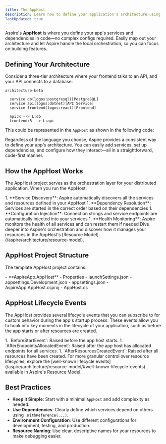 ```yaml
---
title: The AppHost
description: Learn how to define your application's architecture using Aspire's AppHost.
lastUpdated: true
---
```



Aspire's **AppHost** is where you define your app's services and dependencies in code—no complex configs required. Easily map out your architecture and let Aspire handle the local orchestration, so you can focus on building features.

## Defining Your Architecture

Consider a three-tier architecture where your frontend talks to an API, and your API connects to a database:

```mermaid
architecture-beta

  service db(logos:postgresql)[PostgreSQL]
  service api(logos:dotnet)[API Service]
  service frontend(logos:react)[Frontend]

  api:R --> L:db
  frontend:R --> L:api
```

This could be represented in the `AppHost` as shown in the following code:

<SimpleAppHostCode />

Regardless of the language you choose, Aspire provides a consistent way to define your app's architecture. You can easily add services, set up dependencies, and configure how they interact—all in a straightforward, code-first manner.

## How the AppHost Works

The AppHost project serves as the orchestration layer for your distributed application. When you run the AppHost:

<Steps>
1. **Service Discovery**: Aspire automatically discovers all the services and resources defined in your AppHost
1. **Dependency Resolution**: Services are started in the correct order based on their dependencies
1. **Configuration Injection**: Connection strings and service endpoints are automatically injected into your services
1. **Health Monitoring**: Aspire monitors the health of all services and can restart them if needed
</Steps>

<LearnMore>
  Dive deeper into Aspire's orchestration and discover how it manages your resources in the AppHost's [Resource Model](/aspire/architecture/resource-model).
</LearnMore>

## AppHost Project Structure

The template AppHost project contains:

<FileTree>
- **AspireApp.AppHost**
    - Properties
      - launchSettings.json
    - appsettings.Development.json
    - appsettings.json
    - AspireApp.AppHost.csproj
    - AppHost.cs
</FileTree>

## AppHost Lifecycle Events

The AppHost provides several lifecycle events that you can subscribe to for custom behavior during the app's startup process. These events allow you to hook into key moments in the lifecycle of your application, such as before the app starts or after resources are created.

<Steps>
1. `BeforeStartEvent`: Raised before the app host starts.
1. `AfterEndpointsAllocatedEvent`: Raised after the app host has allocated endpoints for all services.
1. `AfterResourcesCreatedEvent`: Raised after all resources have been created.
</Steps>

<LearnMore>
  For more granular control over resource lifecycles, explore the [well-known lifecycle events](/aspire/architecture/resource-model/#well-known-lifecycle-events) available in Aspire's Resource Model.
</LearnMore>

## Best Practices

- **Keep it Simple**: Start with a minimal `AppHost` and add complexity as needed.
- **Use Dependencies**: Clearly define which services depend on others using `.WithReference(...)`.
- **Environment Configuration**: Use different configurations for development, testing, and production.
- **Resource Naming**: Use clear, descriptive names for your resources to make debugging easier.
